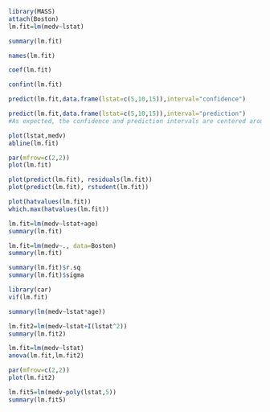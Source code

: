 ```r
library(MASS)
attach(Boston)
lm.fit=lm(medv~lstat)
```

```r
summary(lm.fit)
```
```r
names(lm.fit)
```
```r
coef(lm.fit)
```
```r
confint(lm.fit)
```
```r
predict(lm.fit,data.frame(lstat=c(5,10,15)),interval="confidence")
```
```r
predict(lm.fit,data.frame(lstat=c(5,10,15)),interval="prediction")
#As expected, the confidence and prediction intervals are centered around the same point, but the latter is much wider
```
```r
plot(lstat,medv)
abline(lm.fit)
```
```r
par(mfrow=c(2,2))
plot(lm.fit)
```
```r
plot(predict(lm.fit), residuals(lm.fit))
plot(predict(lm.fit), rstudent(lm.fit))
```
```r
plot(hatvalues(lm.fit))
which.max(hatvalues(lm.fit))
```
```r
lm.fit=lm(medv~lstat+age)
summary(lm.fit)
```
```r
lm.fit=lm(medv~., data=Boston)
summary(lm.fit)
```
```r
summary(lm.fit)$r.sq
summary(lm.fit)$sigma
```
```r
library(car)
vif(lm.fit)
```
```r
summary(lm(medv~lstat*age))
```
```r
lm.fit2=lm(medv~lstat+I(lstat^2))
summary(lm.fit2)
```
```r
lm.fit=lm(medv~lstat)
anova(lm.fit,lm.fit2)
```
```r
par(mfrow=c(2,2))
plot(lm.fit2)
```
```r
lm.fit5=lm(medv~poly(lstat,5))
summary(lm.fit5)
```

